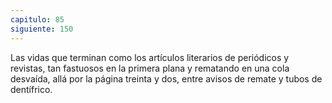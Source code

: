 ```yaml
---
capitulo: 85
siguiente: 150
---
```


Las vidas que terminan como los artículos literarios de periódicos y revistas,
tan fastuosos en la primera plana y rematando en una cola desvaída, allá por la
página treinta y dos, entre avisos de remate y tubos de dentífrico.
